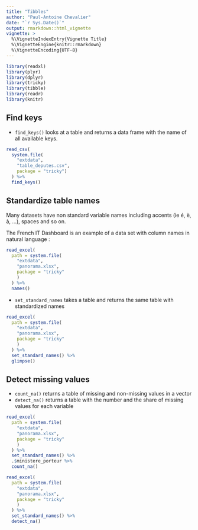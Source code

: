 ```yaml
---
title: "Tibbles"
author: "Paul-Antoine Chevalier"
date: "`r Sys.Date()`"
output: rmarkdown::html_vignette
vignette: >
  %\VignetteIndexEntry{Vignette Title}
  %\VignetteEngine{knitr::rmarkdown}
  %\VignetteEncoding{UTF-8}
---
```


```r
library(readxl)
library(plyr)
library(dplyr)
library(tricky)
library(tibble)
library(readr)
library(knitr)
```

## Find keys

* `find_keys()` looks at a table and returns a data frame with the name of all available keys.

```r
read_csv(
  system.file(
    "extdata", 
    "table_deputes.csv", 
    package = "tricky")
  ) %>% 
  find_keys() 
```

## Standardize table names

Many datasets have non standard variable names including accents (ie é, è, à, ...), spaces and so on. 

The French IT Dashboard is an example of a data set with column names in natural language : 

```r
read_excel(
  path = system.file(
    "extdata", 
    "panorama.xlsx", 
    package = "tricky"
    )
  ) %>% 
  names()
```

* `set_standard_names` takes a table and returns the same table with standardized names

```r
read_excel(
  path = system.file(
    "extdata", 
    "panorama.xlsx", 
    package = "tricky"
    )
  ) %>% 
  set_standard_names() %>% 
  glimpse()
```

## Detect missing values

* `count_na()` returns a table of missing and non-missing values in a vector
* `detect_na()` returns a table with the number and the share of missing values for each variable

```r
read_excel(
  path = system.file(
    "extdata", 
    "panorama.xlsx", 
    package = "tricky"
    )
  ) %>% 
  set_standard_names() %>% 
  .$ministere_porteur %>% 
  count_na()
```


```r
read_excel(
  path = system.file(
    "extdata", 
    "panorama.xlsx", 
    package = "tricky"
    )
  ) %>% 
  set_standard_names() %>% 
  detect_na()
```
